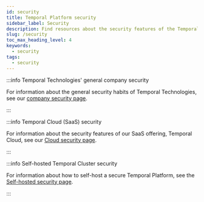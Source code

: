 ```yaml
---
id: security
title: Temporal Platform security
sidebar_label: Security
description: Find resources about the security features of the Temporal Platform.
slug: /security
toc_max_heading_level: 4
keywords:
  - security
tags:
  - security
---
```


:::info Temporal Technologies' general company security

For information about the general security habits of Temporal Technologies, see our [company security page](/temporal-technologies-inc-security).

:::

:::info Temporal Cloud (SaaS) security

For information about the security features of our SaaS offering, Temporal Cloud, see our [Cloud security page](/cloud/security).

:::

:::info Self-hosted Temporal Cluster security

For information about how to self-host a secure Temporal Platform, see the [Self-hosted security page](/self-hosted-guide/security).

:::
